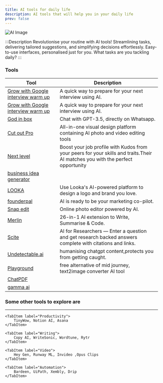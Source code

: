 ```yaml
---
title: AI tools for daily life
description: AI tools that will help you in your daily life
prev: false
---
```


![AI Image](https://www.interactions.com/wp-content/uploads/2018/10/pure_vs_pragmatic_ai_2000x500.jpg)

:::Description
Revolutionise your routine with AI tools! Streamlining tasks, delivering tailored suggestions, and simplifying decisions effortlessly. Easy-to-use interfaces, personalised just for you. What tasks are you tackling daily?
:::

### Tools

|Tool|Description|
|---|---|
| [Grow with Google interview warm up](https://grow.google/certificates/interview-warmup) | A quick way to prepare for your next interview using AI. |
| [Grow with Google interview warm up](https://grow.google/certificates/interview-warmup) | A quick way to prepare for your next interview using AI. |
| [God in box](https://godinabox.co) | Chat with GPT-3.5, directly on Whatsapp. |
| [Cut out Pro](https://www.cutout.pro) | All-in-one visual design platform containing AI photo and video editing tools |
| [Next level](https://nextlevel.app) | Boost your job profile with Kudos from your peers for your skills and traits.Their AI matches you with the perfect opportunity |
| [business idea generator](https://howtostartanllc.com/business-ideas/business-ideas-tool) | |
| [LOOKA](https://looka.com) | Use Looka's AI-powered platform to design a logo and brand you love. |
| [founderpal](https://founderpal.ai) | AI is ready to be your marketing co-pilot. |
| [Snap edit](https://snapedit.app) | Online photo editor powered by AI. |
| [Merlin ](https://www.getmerlin.in) | 26-in-1 AI extension to Write, Summarise & Code. |
| [Scite](https://scite.ai/?utm_source=google&utm_medium=cpc&utm_campaign=brand&utm_term=scite&gad_source=1&gclid=CjwKCAjwupGyBhBBEiwA0UcqaOgAfBE3hJ2XnnDh8LRcpWic7Mxnw55P35fMUslUp1KEV6A4za64IhoCoRgQAvD_BwE) | AI for Researchers — Enter a question and get research backed answers complete with citations and links. |
| [Undetectable.ai](https://undetectable.ai) | humanising chatgpt content,protects you from getting caught. |
| [Playground](https://playground.ai) | free alternative of mid journey, text2image converter AI tool |
| [ChatPDF](https://www.chatpdf.com/?via=tam&gad_source=1&gclid=CjwKCAjwupGyBhBBEiwA0UcqaCvd3uqJ_qTC6jOK2prFQnI64JZ4KH6rTrMm-F7TD20mqJccHqtUHxoC-mEQAvD_BwE) ||
| [gamma ai](https://gamma.ai) ||


### Some other tools to explore are

---

<Tabs>

    <TabItem label="Productivity">
        TinyWow, Notion AI, Asana
    </TabItem>
    
    <TabItem label="Writing">
        Copy AI, WriteSonic, Wordtune, Rytr
    </TabItem>
    
    <TabItem label="Video">
        Hey Gen, Runway ML, Invideo ,Opus Clips
    </TabItem>
    
    <TabItem label="Automation">
        Bardeen, UiPath, Xembly, Drip
    </TabItem>
</Tabs>
